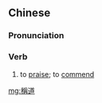 ==Chinese==
{{zh-forms|s=称道}}

===Pronunciation===
{{zh-pron
|m=chēngdào
|cat=v
}}

===Verb===
{{zh-verb}}

# to [[praise]]; to [[commend]]

[[mg:稱道]]